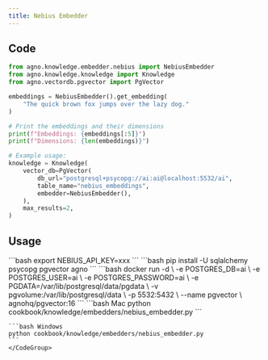 ```yaml
---
title: Nebius Embedder
---
```


## Code

```python
from agno.knowledge.embedder.nebius import NebiusEmbedder
from agno.knowledge.knowledge import Knowledge
from agno.vectordb.pgvector import PgVector

embeddings = NebiusEmbedder().get_embedding(
    "The quick brown fox jumps over the lazy dog."
)

# Print the embeddings and their dimensions
print(f"Embeddings: {embeddings[:5]}")
print(f"Dimensions: {len(embeddings)}")

# Example usage:
knowledge = Knowledge(
    vector_db=PgVector(
        db_url="postgresql+psycopg://ai:ai@localhost:5532/ai",
        table_name="nebius_embeddings",
        embedder=NebiusEmbedder(),
    ),
    max_results=2,
)

```

## Usage

<Steps>
  <Snippet file="create-venv-step.mdx" />

  <Step title="Set your API key">
    ```bash
    export NEBIUS_API_KEY=xxx
    ```
  </Step>

  <Step title="Install libraries">
    ```bash
    pip install -U sqlalchemy psycopg pgvector  agno
    ```
  </Step>

  <Step title="Run PgVector">
    ```bash
    docker run -d \
      -e POSTGRES_DB=ai \
      -e POSTGRES_USER=ai \
      -e POSTGRES_PASSWORD=ai \
      -e PGDATA=/var/lib/postgresql/data/pgdata \
      -v pgvolume:/var/lib/postgresql/data \
      -p 5532:5432 \
      --name pgvector \
      agnohq/pgvector:16
    ```
  </Step>

  <Step title="Run Agent">
    <CodeGroup>
    ```bash Mac
    python cookbook/knowledge/embedders/nebius_embedder.py
    ```

    ```bash Windows
    python cookbook/knowledge/embedders/nebius_embedder.py 
    ```
    </CodeGroup>
  </Step>
</Steps>